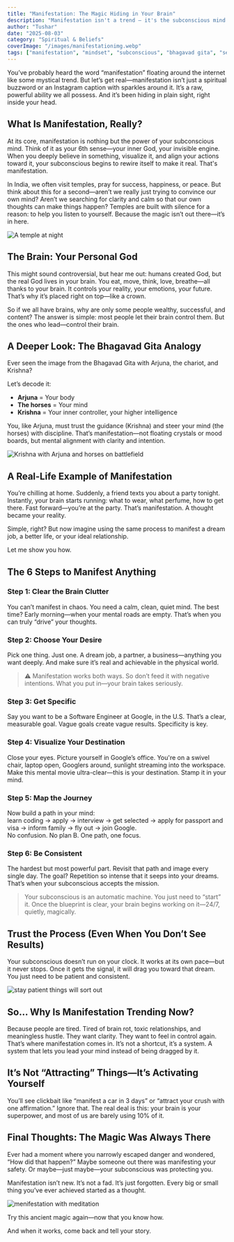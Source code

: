 ```yaml
---
title: "Manifestation: The Magic Hiding in Your Brain"
description: "Manifestation isn't a trend — it's the subconscious mind's true power. Discover how to manifest anything with six powerful, practical steps."
author: "Tushar"
date: "2025-08-03"
category: "Spiritual & Beliefs"
coverImage: "/images/manifestationimg.webp"
tags: ["manifestation", "mindset", "subconscious", "bhagavad gita", "self-help"]
---
```



You’ve probably heard the word “manifestation” floating around the internet like some mystical trend. But let’s get real—manifestation isn’t just a spiritual buzzword or an Instagram caption with sparkles around it. It’s a raw, powerful ability we all possess. And it’s been hiding in plain sight, right inside your head.

## What Is Manifestation, Really?

At its core, manifestation is nothing but the power of your subconscious mind. Think of it as your 6th sense—your inner God, your invisible engine. When you deeply believe in something, visualize it, and align your actions toward it, your subconscious begins to rewire itself to make it real. That's manifestation.

In India, we often visit temples, pray for success, happiness, or peace. But think about this for a second—aren’t we really just trying to convince our own mind? Aren’t we searching for clarity and calm so that our own thoughts can make things happen? Temples are built with silence for a reason: to help you listen to yourself. Because the magic isn’t out there—it’s in here.

<Image
  src="/images/temple.webp"
  alt="A temple at night"
  width={800}
  height={400}
  className="rounded-xl my-6 mx-auto shadow-lg"
/>

## The Brain: Your Personal God

This might sound controversial, but hear me out: humans created God, but the real God lives in your brain. You eat, move, think, love, breathe—all thanks to your brain. It controls your reality, your emotions, your future. That’s why it’s placed right on top—like a crown.

So if we all have brains, why are only some people wealthy, successful, and content? The answer is simple: most people let their brain control them. But the ones who lead—control their brain.

## A Deeper Look: The Bhagavad Gita Analogy

Ever seen the image from the Bhagavad Gita with Arjuna, the chariot, and Krishna?

Let’s decode it:

- **Arjuna** = Your body  
- **The horses** = Your mind  
- **Krishna** = Your inner controller, your higher intelligence  

You, like Arjuna, must trust the guidance (Krishna) and steer your mind (the horses) with discipline. That’s manifestation—not floating crystals or mood boards, but mental alignment with clarity and intention.

<Image
  src="/images/Arjuna.webp"
  alt="Krishna with Arjuna and horses on battlefield"
  width={800}
  height={400}
  className="rounded-xl my-6 mx-auto shadow-lg"
/>

## A Real-Life Example of Manifestation

You’re chilling at home. Suddenly, a friend texts you about a party tonight. Instantly, your brain starts running: what to wear, what perfume, how to get there. Fast forward—you’re at the party. That’s manifestation. A thought became your reality.

Simple, right? But now imagine using the same process to manifest a dream job, a better life, or your ideal relationship.

Let me show you how.

## The 6 Steps to Manifest Anything

### Step 1: Clear the Brain Clutter

You can’t manifest in chaos. You need a calm, clean, quiet mind. The best time? Early morning—when your mental roads are empty. That’s when you can truly “drive” your thoughts.

### Step 2: Choose Your Desire

Pick one thing. Just one. A dream job, a partner, a business—anything you want deeply. And make sure it’s real and achievable in the physical world.

> ⚠️ Manifestation works both ways. So don’t feed it with negative intentions. What you put in—your brain takes seriously.

### Step 3: Get Specific

Say you want to be a Software Engineer at Google, in the U.S. That’s a clear, measurable goal. Vague goals create vague results. Specificity is key.

### Step 4: Visualize Your Destination

Close your eyes. Picture yourself in Google’s office. You're on a swivel chair, laptop open, Googlers around, sunlight streaming into the workspace. Make this mental movie ultra-clear—this is your destination. Stamp it in your mind.

### Step 5: Map the Journey

Now build a path in your mind:  
learn coding → apply → interview → get selected → apply for passport and visa → inform family → fly out → join Google.  
No confusion. No plan B. One path, one focus.

### Step 6: Be Consistent

The hardest but most powerful part. Revisit that path and image every single day. The goal? Repetition so intense that it seeps into your dreams. That’s when your subconscious accepts the mission.

> Your subconscious is an automatic machine. You just need to “start” it. Once the blueprint is clear, your brain begins working on it—24/7, quietly, magically.

## Trust the Process (Even When You Don’t See Results)

Your subconscious doesn’t run on your clock. It works at its own pace—but it never stops. Once it gets the signal, it will drag you toward that dream. You just need to be patient and consistent.

<Image
  src="/images/patience.webp"
  alt="stay patient things will sort out"
  width={800}
  height={400}
  className="rounded-xl my-6 mx-auto shadow-lg"
/>

## So… Why Is Manifestation Trending Now?

Because people are tired. Tired of brain rot, toxic relationships, and meaningless hustle. They want clarity. They want to feel in control again. That’s where manifestation comes in. It’s not a shortcut, it’s a system. A system that lets you lead your mind instead of being dragged by it.

## It’s Not “Attracting” Things—It’s Activating Yourself

You’ll see clickbait like “manifest a car in 3 days” or “attract your crush with one affirmation.” Ignore that. The real deal is this: your brain is your superpower, and most of us are barely using 10% of it.

## Final Thoughts: The Magic Was Always There

Ever had a moment where you narrowly escaped danger and wondered, “How did that happen?” Maybe someone out there was manifesting your safety. Or maybe—just maybe—your subconscious was protecting you.

Manifestation isn’t new. It’s not a fad. It’s just forgotten. Every big or small thing you’ve ever achieved started as a thought.


<Image
  src="/images/meditate.webp"
  alt="menifestation with meditation"
  width={800}
  height={400}
  className="rounded-xl my-6 mx-auto shadow-lg"
/>

Try this ancient magic again—now that you know how.

And when it works, come back and tell your story.
